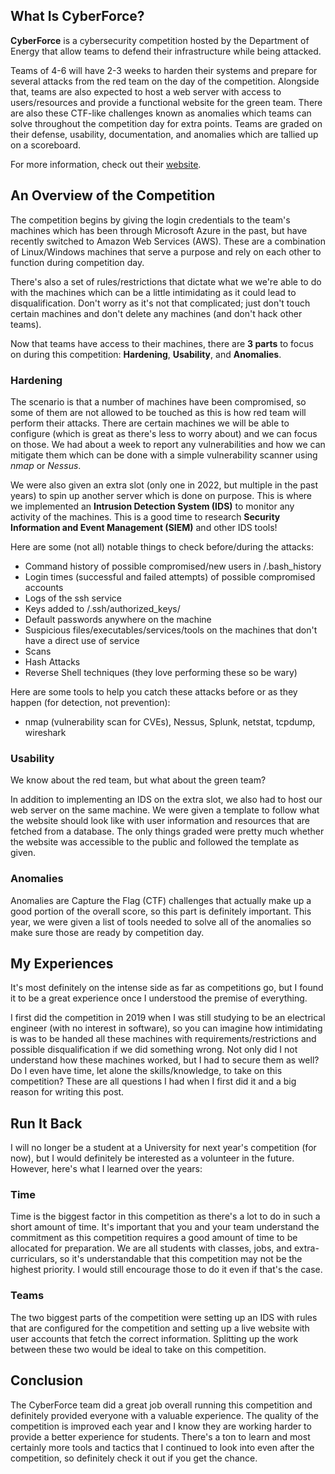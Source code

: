 
<div>

## What Is CyberForce?

**CyberForce** is a cybersecurity competition hosted by the Department of Energy that allow teams to
defend their infrastructure while being attacked.

Teams of 4-6 will have 2-3 weeks to harden their systems and prepare
for several attacks from the red team on the day of the competition. Alongside that, teams are also expected to
host a web server with access to users/resources and provide a functional website for the green team. There are also these
CTF-like challenges known as anomalies which teams can solve throughout the competition day for extra points.
Teams are graded on their defense, usability, documentation, and anomalies which are
tallied up on a scoreboard.

For more information, check out their <a href="https://cyberforce.energy.gov/cyberforce-competition/?">website</a>.

## An Overview of the Competition

The competition begins by giving the login credentials to the team's machines which has been through
Microsoft Azure in the past, but have recently switched to Amazon Web Services (AWS). These
are a combination of Linux/Windows machines that serve a purpose and rely on each other to function during
competition day.

There's also a set of rules/restrictions that dictate what we we're able to do with the machines which
can be a little intimidating as it could lead to disqualification. Don't worry as it's not that complicated; just
don't touch certain machines and don't delete any machines (and don't hack other teams).

Now that teams have access to their machines, there are **3 parts** to focus on during this competition:
**Hardening**, **Usability**, and **Anomalies**.

### Hardening
The scenario is that a number of machines have been compromised, so some of them are not allowed to be touched as this is how red team will perform their
attacks. There are certain machines we will be able to configure (which is great as there's less to worry about)
and we can focus on those. We had about a week to report any vulnerabilities and how we can mitigate them which can
be done with a simple vulnerability scanner using *nmap* or *Nessus*.

We were also given an extra slot (only one in 2022, but multiple in the past years) to spin up another server which is done on purpose. This
is where we implemented an **Intrusion Detection System (IDS)** to monitor any activity of the machines. This is a good
time to research **Security Information and Event Management (SIEM)** and other IDS tools!

Here are some (not all) notable things to check before/during the attacks:
* Command history of possible compromised/new users in /.bash_history
* Login times (successful and failed attempts) of possible compromised accounts
* Logs of the ssh service
* Keys added to /.ssh/authorized_keys/
* Default passwords anywhere on the machine
* Suspicious files/executables/services/tools on the machines that don't have a direct use of service
* Scans
* Hash Attacks
* Reverse Shell techniques (they love performing these so be wary)

Here are some tools to help you catch these attacks before or as they happen (for detection, not prevention):
* nmap (vulnerability scan for CVEs), Nessus, Splunk, netstat, tcpdump, wireshark




### Usability
We know about the red team, but what about the green team?

In addition to implementing an IDS on the extra
slot, we also had to host our web server on the same machine. We were given a template to follow what the website
should look like with user information and resources that are fetched from a database. The only things graded
were pretty much whether the website was accessible to the public and followed the template as given.

### Anomalies
Anomalies are Capture the Flag (CTF) challenges that actually make up a good portion of the overall score, so this
part is definitely important. This year, we were given a list of tools needed to solve all of the anomalies so make
sure those are ready by competition day.

## My Experiences

It's most definitely on the intense side as far as competitions go, but I found it to be a great experience once
I understood the premise of everything.

I first did the competition in 2019 when I was still studying to be an electrical engineer (with no
interest in software), so you can imagine how intimidating is was to be handed all these machines
with requirements/restrictions and possible disqualification if we did something wrong.
Not only did I not understand how these machines worked, but I had to secure them as well? Do
I even have time, let alone the skills/knowledge, to take on this competition? These are all questions
I had when I first did it and a big reason for writing this post.

## Run It Back

I will no longer be a student at a University for next year's competition (for now), but
I would definitely be interested as a volunteer in the future. However,
here's what I learned over the years:

### Time
Time is the biggest factor in this competition as there's a lot to do in such a short amount of time.
It's important that you and your team understand the commitment as this competition requires
a good amount of time to be allocated for preparation. We are all students with classes, jobs, and extra-curriculars,
so it's understandable that this competition may not be the highest priority. I would still encourage those
to do it even if that's the case.

### Teams
The two biggest parts of the competition were setting up an IDS with rules that are configured for the
competition and setting up a live website with user accounts that fetch the correct information. Splitting up the work
between these two would be ideal to take on this competition.

## Conclusion
The CyberForce team did a great job overall running this competition and definitely provided
everyone with a valuable experience. The quality of the competition is improved each year and I know
they are working harder to provide a better experience for students. There's a ton to learn and most certainly more
tools and tactics that I continued to look into even after the competition, so definitely check it out
if you get the chance.

</div>